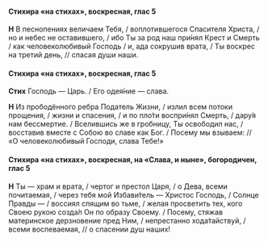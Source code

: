 #### Стихира «на стихах», воскресная, глас 5

**Н** В песнопениях величаем Тебя, / воплотившегося Спасителя Христа, / но и небес не оставившего, / ибо Ты за род наш при́нял Крест и Смерть / как человеколюбивый Господь / и, ада сокрушив врата, / Ты воскрес на третий день, // спасая души наши.

#### Стихира «на стихах», воскресная, глас 5

**Стих** Господь — Царь. / Его одея́ние — слава.

**Н** Из прободённого ребра Податель Жизни, / излил всем потоки прощения, / жизни и спасения, / и по пло́ти воспри́нял Смерть, / дару́я нам бессмертие. / Вселившись же в гробницу, Ты освободил нас, / восставив вместе с Собою во славе как Бог. / Посему мы взываем: // «О человеколюбивый Господи, слава Тебе!»

#### Стихира «на стихах», воскресная, на «Слава, и ныне», богородичен, глас 5

**Н** Ты — храм и врата, / чертог и престол Царя, / о Дева, всеми почитаемая, / через тебя мой Избави́тель — Христос Господь, / Солнце Правды — / воссиял спящим во тьме, / желая просветить тех, кого Своею рукою созда́л Он по образу Своему. / Посему, стяжав материнское дерзновение пред Ним, / непрестанно хода́тайствуй, / всеми воспеваемая, // о спасении душ наших!
